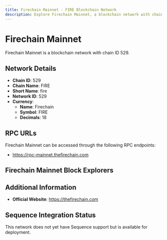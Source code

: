 ```yaml
--- 
title: Firechain Mainnet - FIRE Blockchain Network
description: Explore Firechain Mainnet, a blockchain network with chain ID 529. Learn about its native currency, Firechain, and how to interact with the network.
---
```


# Firechain Mainnet

Firechain Mainnet is a blockchain network with chain ID 529.

## Network Details

- **Chain ID**: 529
- **Chain Name**: FIRE
- **Short Name**: fire
- **Network ID**: 529
- **Currency**: 
  - **Name**: Firechain
  - **Symbol**: FIRE
  - **Decimals**: 18

## RPC URLs

Firechain Mainnet can be accessed through the following RPC endpoints:

- https://rpc-mainnet.thefirechain.com

## Firechain Mainnet Block Explorers



## Additional Information

- **Official Website**: https://thefirechain.com

## Sequence Integration Status

This network does not yet have Sequence support but is available for deployment.
